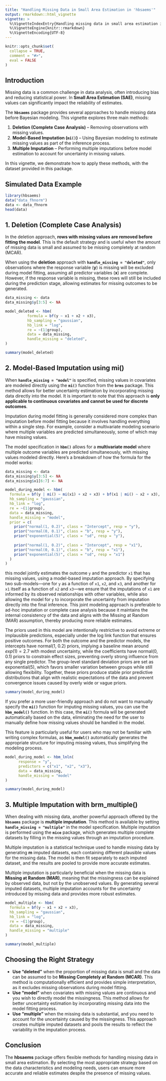 ```yaml
---
title: "Handling Missing Data in Small Area Estimation in 'hbsaems'"
output: rmarkdown::html_vignette
vignette: >
  %\VignetteIndexEntry{Handling missing data in small area estimation in hbsaems package}
  %\VignetteEngine{knitr::rmarkdown}
  %\VignetteEncoding{UTF-8}
---
```


```r
knitr::opts_chunk$set(
  collapse = TRUE,
  comment = "#>",
  eval = FALSE
)
```

## Introduction

Missing data is a common challenge in data analysis, often introducing bias and reducing statistical power. In **Small Area Estimation (SAE)**, missing values can significantly impact the reliability of estimates.

The **`hbsaems`** package provides several approaches to handle missing data before Bayesian modeling. This vignette explores three main methods:

1.  **Deletion (Complete Case Analysis)** – Removing observations with missing values.
2.  **Model-Based Imputation (`mi()`)** – Using Bayesian modeling to estimate missing values as part of the inference process.
3.  **Multiple Imputation** – Performing multiple imputations before model estimation to account for uncertainty in missing values.

In this vignette, we demonstrate how to apply these methods, with the dataset provided in this package.

## Simulated Data Example

```r
library(hbsaems)
data("data_fhnorm")
data <- data_fhnorm
head(data)
```

## 1. Deletion (Complete Case Analysis)

In the deletion approach, **rows with missing values are removed before fitting the model**. This is the default strategy and is useful when the amount of missing data is small and assumed to be missing completely at random (MCAR).

When using the **deletion** approach with **`handle_missing = "deleted"`**, only observations where the response variable (**y**) is missing will be excluded during model fitting, assuming all predictor variables (**x**) are complete. However, if the response variable is missing, these rows will still be included during the prediction stage, allowing estimates for missing outcomes to be generated.

```r
data_missing <- data
data_missing$y[3:5] <- NA 
```

```r
model_deleted <- hbm(
          formula = bf(y ~ x1 + x2 + x3),
          hb_sampling = "gaussian",
          hb_link = "log",
          re = ~(1|group),
          data = data_missing,
          handle_missing = "deleted",
)
```

```r
summary(model_deleted)
```

## 2. Model-Based Imputation using mi()

When **`handle_missing = "model"`** is specified, missing values in covariates are modeled directly using the **`mi()`** function from the **`brms`** package. This method allows for better uncertainty estimation by incorporating missing data directly into the model. It is important to note that this approach is **only applicable to continuous covariates and cannot be used for discrete outcomes**.

Imputation during model fitting is generally considered more complex than imputation before model fitting because it involves handling everything within a single step. For example, consider a multivariate modeling scenario where multiple variables are predicted simultaneously, some of which may have missing values.

The model specification in **`hbm()`** allows for a **multivariate model** where multiple outcome variables are predicted simultaneously, with missing values modeled directly. Here's a breakdown of how the formula for the model works:

```r
data_missing <- data
data_missing$y[3:5] <- NA 
data_missing$x1[6:7] <- NA
```

```r
model_during_model <- hbm(
  formula = bf(y | mi() ~ mi(x1) + x2 + x3) + bf(x1 | mi() ~ x2 + x3),
  hb_sampling = "gaussian",
  hb_link = "log",
  re = ~(1|group),
  data = data_missing,
  handle_missing = "model",
  prior = c(
    prior("normal(1, 0.2)", class = "Intercept", resp = "y"),  
    prior("normal(0, 0.1)", class = "b", resp = "y"),
    prior("exponential(5)", class = "sd", resp = "y"),
    
    prior("normal(1, 0.2)", class = "Intercept", resp = "x1"),  
    prior("normal(0, 0.1)", class = "b", resp = "x1"),
    prior("exponential(5)", class = "sd", resp = "x1")
  )
)
```

this model jointly estimates the outcome `y` and the predictor `x1` that has missing values, using a model-based imputation approach. By specifying two sub-models—one for `y` as a function of `x1`, `x2`, and `x3`, and another for `x1` itself as a function of `x2` and `x3`—we ensure that the imputations of `x1` are informed by its observed relationships with other variables, while also allowing the model for `y` to incorporate the uncertainty from imputation directly into the final inference. This joint modeling approach is preferable to ad-hoc imputation or complete case analysis because it maintains the internal consistency of the data and aligns with the Missing at Random (MAR) assumption, thereby producing more reliable estimates.

The priors used in this model are intentionally restrictive to avoid extreme or implausible predictions, especially under the log link function that ensures positive outcomes. For both the outcome and the predictor models, the intercepts have normal(1, 0.2) priors, implying a baseline mean around $exp(1)=2.7$ with modest uncertainty, while the coefficients have normal(0, 0.1) priors to constrain effect sizes, preventing overly strong influence from any single predictor. The group-level standard deviation priors are set as exponential(5), which favors smaller variation between groups while still allowing flexibility. Together, these priors produce stable prior predictive distributions that align with realistic expectations of the data and prevent convergence issues caused by overly wide or vague priors.

```r
summary(model_during_model)
```

If you prefer a more user-friendly approach and do not want to manually specify the **`mi()`** function for imputing missing values, you can use the **`hbm_model()`** function. In this case, the **`mi()`** formula will be generated automatically based on the data, eliminating the need for the user to manually define how missing values should be handled in the model.

This feature is particularly useful for users who may not be familiar with writing complex formulas, as **`hbm_model()`** automatically generates the appropriate structure for imputing missing values, thus simplifying the modeling process.

```r
model_during_model <- hbm_lnln(
      response = "y",
      predictors = c("x1", "x2", "x3"),
      data = data_missing,
      handle_missing = "model"
)
```

```r
summary(model_during_model)
```

## 3. Multiple Imputation with brm_multiple()

When dealing with missing data, another powerful approach offered by the **`hbsaems`** package is **multiple imputation**. This method is available by setting **`handle_missing = "multiple"`** in the model specification. Multiple imputation is performed using the **`mice`** package, which generates multiple complete datasets by filling in the missing values through an imputation procedure.

Multiple imputation is a statistical technique used to handle missing data by generating **m** imputed datasets, each containing different plausible values for the missing data. The model is then fit separately to each imputed dataset, and the results are pooled to provide more accurate estimates.

Multiple imputation is particularly beneficial when the missing data is **Missing at Random (MAR)**, meaning that the missingness can be explained by observed data, but not by the unobserved values. By generating several imputed datasets, multiple imputation accounts for the uncertainty introduced by missing data and provides more robust estimates.

```r
model_multiple <- hbm(
  formula = bf(y ~ x1 + x2 + x3),
  hb_sampling = "gaussian",
  hb_link = "log",
  re = ~(1|group),
  data = data_missing,
  handle_missing = "multiple"
)
```

```r
summary(model_multiple)
```

## Choosing the Right Strategy

-   **Use "deleted"** when the proportion of missing data is small and the data can be assumed to be **Missing Completely at Random (MCAR)**. This method is computationally efficient and provides simple interpretation, as it excludes missing observations during model fitting.
-   **Use "model"** when covariates with missing values are continuous and you wish to directly model the missingness. This method allows for better uncertainty estimation by incorporating missing data into the model fitting process.
-   **Use "multiple"** when the missing data is substantial, and you need to account for the uncertainty caused by the missingness. This approach creates multiple imputed datasets and pools the results to reflect the variability in the imputation process.

## Conclusion

The **hbsaems** package offers flexible methods for handling missing data in small area estimation. By selecting the most appropriate strategy based on the data characteristics and modeling needs, users can ensure more accurate and reliable estimates despite the presence of missing values.
